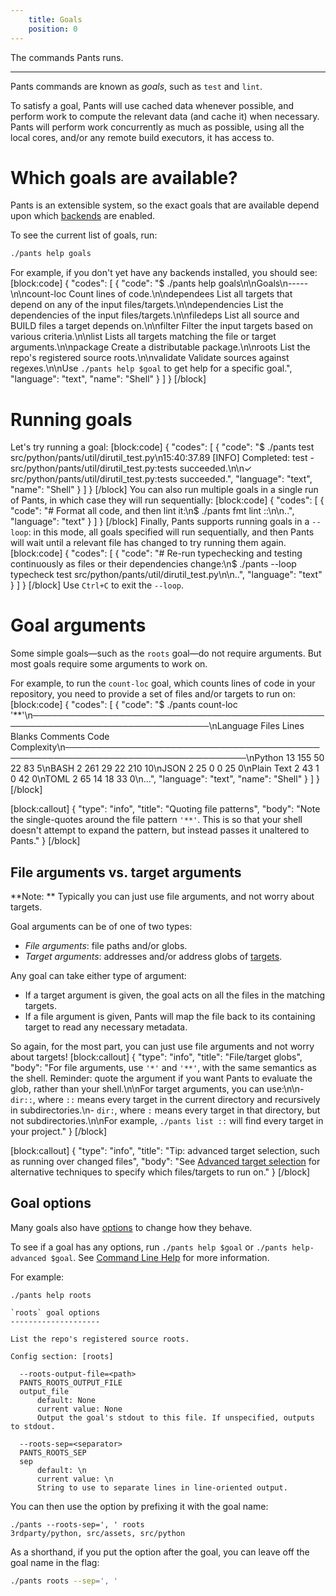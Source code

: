 ```yaml
---
    title: Goals
    position: 0
---
```


The commands Pants runs.

---

Pants commands are known as _goals_, such as `test` and `lint`.

To satisfy a goal, Pants will use cached data whenever possible, and perform work to compute the relevant data (and cache it) when necessary. Pants will perform work concurrently as much as possible, using all the local cores, and/or any remote build executors, it has access to.

# Which goals are available?

Pants is an extensible system, so the exact goals that are available depend upon which [backends](./backends.mdx) are enabled.

To see the current list of goals, run:

```bash
./pants help goals
```

For example, if you don't yet have any backends installed, you should see:
[block:code]
{
"codes": [
{
"code": "$ ./pants help goals\n\nGoals\n-----\n\ncount-loc Count lines of code.\n\ndependees List all targets that depend on any of the input files/targets.\n\ndependencies List the dependencies of the input files/targets.\n\nfiledeps List all source and BUILD files a target depends on.\n\nfilter Filter the input targets based on various criteria.\n\nlist Lists all targets matching the file or target arguments.\n\npackage Create a distributable package.\n\nroots List the repo's registered source roots.\n\nvalidate Validate sources against regexes.\n\nUse `./pants help $goal` to get help for a specific goal.",
"language": "text",
"name": "Shell"
}
]
}
[/block]

# Running goals

Let's try running a goal:
[block:code]
{
"codes": [
{
"code": "$ ./pants test src/python/pants/util/dirutil_test.py\n15:40:37.89 [INFO] Completed: test - src/python/pants/util/dirutil_test.py:tests succeeded.\n\n✓ src/python/pants/util/dirutil_test.py:tests succeeded.",
"language": "text",
"name": "Shell"
}
]
}
[/block]
You can also run multiple goals in a single run of Pants, in which case they will run sequentially:
[block:code]
{
"codes": [
{
"code": "# Format all code, and then lint it:\n$ ./pants fmt lint ::\n\n..",
"language": "text"
}
]
}
[/block]
Finally, Pants supports running goals in a `--loop`: in this mode, all goals specified will run sequentially, and then Pants will wait until a relevant file has changed to try running them again.
[block:code]
{
"codes": [
{
"code": "# Re-run typechecking and testing continuously as files or their dependencies change:\n$ ./pants --loop typecheck test src/python/pants/util/dirutil_test.py\n\n..",
"language": "text"
}
]
}
[/block]
Use `Ctrl+C` to exit the `--loop`.

# Goal arguments

Some simple goals—such as the `roots` goal—do not require arguments. But most goals require some arguments to work on.

For example, to run the `count-loc` goal, which counts lines of code in your repository, you need to provide a set of files and/or targets to run on:
[block:code]
{
"codes": [
{
"code": "$ ./pants count-loc '**'\n───────────────────────────────────────────────────────────────────────────────\nLanguage Files Lines Blanks Comments Code Complexity\n───────────────────────────────────────────────────────────────────────────────\nPython 13 155 50 22 83 5\nBASH 2 261 29 22 210 10\nJSON 2 25 0 0 25 0\nPlain Text 2 43 1 0 42 0\nTOML 2 65 14 18 33 0\n...",
"language": "text",
"name": "Shell"
}
]
}
[/block]

[block:callout]
{
"type": "info",
"title": "Quoting file patterns",
"body": "Note the single-quotes around the file pattern `'**'`. This is so that your shell doesn't attempt to expand the pattern, but instead passes it unaltered to Pants."
}
[/block]

## File arguments vs. target arguments

**Note: ** Typically you can just use file arguments, and not worry about targets.

Goal arguments can be of one of two types:

- _File arguments_: file paths and/or globs.
- _Target arguments_: addresses and/or address globs of [targets](./targets-and-build-files.mdx).

Any goal can take either type of argument:

- If a target argument is given, the goal acts on all the files in the matching targets.
- If a file argument is given, Pants will map the file back to its containing target to read any necessary metadata.

So again, for the most part, you can just use file arguments and not worry about targets!
[block:callout]
{
"type": "info",
"title": "File/target globs",
"body": "For file arguments, use `'*'` and `'**'`, with the same semantics as the shell. Reminder: quote the argument if you want Pants to evaluate the glob, rather than your shell.\n\nFor target arguments, you can use:\n\n- `dir::`, where `::` means every target in the current directory and recursively in subdirectories.\n- `dir:`, where `:` means every target in that directory, but not subdirectories.\n\nFor example, `./pants list ::` will find every target in your project."
}
[/block]

[block:callout]
{
"type": "info",
"title": "Tip: advanced target selection, such as running over changed files",
"body": "See [Advanced target selection](../advanced-target-selection.mdx) for alternative techniques to specify which files/targets to run on."
}
[/block]

## Goal options

Many goals also have [options](./options.mdx) to change how they behave.

To see if a goal has any options, run `./pants help $goal` or `./pants help-advanced $goal`. See [Command Line Help](/community/getting-help) for more information.

For example:

```
./pants help roots

`roots` goal options
--------------------

List the repo's registered source roots.

Config section: [roots]

  --roots-output-file=<path>
  PANTS_ROOTS_OUTPUT_FILE
  output_file
      default: None
      current value: None
      Output the goal's stdout to this file. If unspecified, outputs to stdout.

  --roots-sep=<separator>
  PANTS_ROOTS_SEP
  sep
      default: \n
      current value: \n
      String to use to separate lines in line-oriented output.
```

You can then use the option by prefixing it with the goal name:

```
./pants --roots-sep=', ' roots
3rdparty/python, src/assets, src/python
```

As a shorthand, if you put the option after the goal, you can leave off the goal name in the flag:

```bash
./pants roots --sep=', '
```
